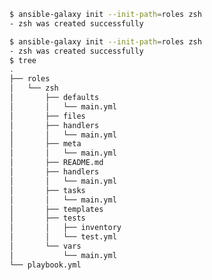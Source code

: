 <CodeSurferLayout>

```bash title="Creating a new role"
$ ansible-galaxy init --init-path=roles zsh
- zsh was created successfully
```

```bash subtitle="ehm, too much..."
$ ansible-galaxy init --init-path=roles zsh
- zsh was created successfully
$ tree
.
├── roles
│   └── zsh
│       ├── defaults
│       │   └── main.yml
│       ├── files
│       ├── handlers
│       │   └── main.yml
│       ├── meta
│       │   └── main.yml
│       ├── README.md
│       ├── handlers
│       │   └── main.yml
│       ├── tasks
│       │   └── main.yml
│       ├── templates
│       ├── tests
│       │   ├── inventory
│       │   └── test.yml
│       └── vars
│           └── main.yml
└── playbook.yml
```

</CodeSurferLayout>

